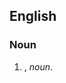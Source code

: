 {{also|guineapig|guinea pig}}
==English==

===Noun===
{{head|en|noun}}

# {{attributive of|guinea pig|lang=en|nodot=1}}, ''noun''.